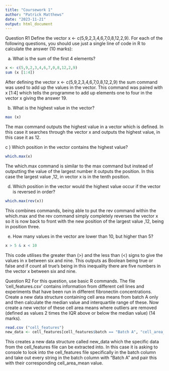 ---
title: "Coursework 1"
author: "Patrick Matthews"
date: "2023-11-21"
output: html_document
---
Question R1
Define the vector x <- c(5,9,2,3,4,6,7,0,8,12,2,9). For each of the following questions, you should use just a single line of code in R to calculate the answer (10 marks):

a) What is the sum of the first 4 elements? 
```{r}
x <- c(5,9,2,3,4,6,7,0,8,12,2,9)
sum (x [1:4])
```
After defining the vector x <- c(5,9,2,3,4,6,7,0,8,12,2,9) the sum command was used to add up the values in the vector. This command was paired with x [1:4] which tells the programme to add up elements one to four in the vector x giving the answer 19. 

b) What is the highest value in the vector? 
```{r}
max (x)
```
The max command outputs the highest value in a vector which is defined. In this case it searches through the vector x and outputs the highest value, in this case it as 12. 

c ) Which position in the vector contains the highest value? 
```{r}
which.max(x)
```
The which.max command is similar to the max command but instead of outputting the value of the largest number it outputs the position. In this case the largest value ,12, in vector x is in the tenth position. 

d) Which position in the vector would the highest value occur if the vector is reversed in order?
```{r}
which.max(rev(x))
```
This combines commands, being able to put the rev command within the which.max and the rev command simply completely reverses the vector x so it is now back to front with the new position of the largest value ,12, being in position three. 

e) How many values in the vector are lower than 10, but higher than 5? 
```{r}
x > 5 & x < 10
```
This code utilises the greater than (>) and the less than (<) signs to give the values in x between six and nine. This outputs as Boolean being true or false and if count all true’s being in this inequality there are five numbers in the vector x between six and nine. 

Question R2
For this question, use basic R commands. The file ‘cell_features.csv’ contains information from different cell lines and experiments that have been run in different fibronectin concentrations. Create a new data structure containing cell area means from batch A only and then calculate the median value and interquartile range of these. Now create a new vector of these cell area means where outliers are removed (defined as values 2 times the IQR above or below the median value) (14 marks).
```{r}
read.csv ("cell_features")
new_data <- cell_features[cell_features$batch == "Batch A", "cell_area_mean"]
```
This creates a new data structure called new_data which the specific data from the cell_features file can be extracted into. In this case it is asking to console to look into the cell_features file specifically in the batch column and take out every string in the batch column with “Batch A” and pair this with their corresponding cell_area_mean value.
